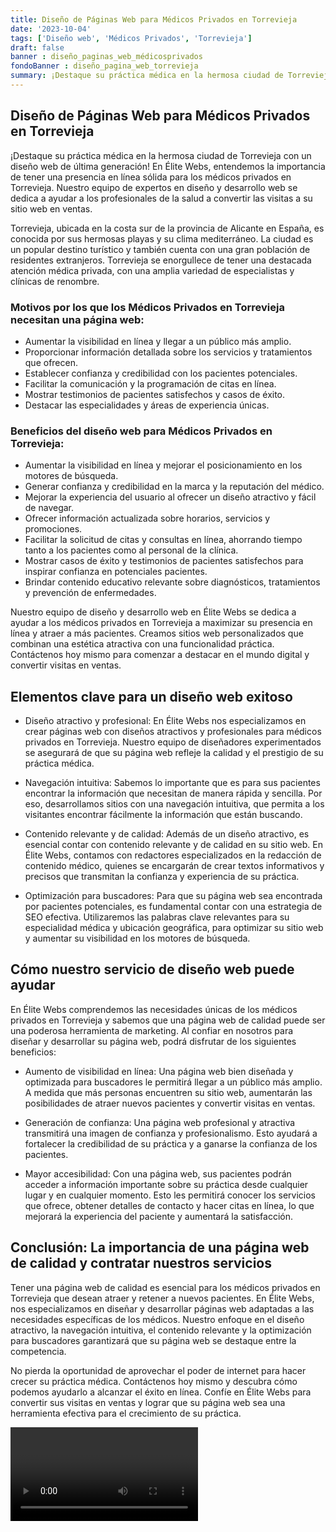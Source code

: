 ```yaml
---
title: Diseño de Páginas Web para Médicos Privados en Torrevieja
date: '2023-10-04'
tags: ['Diseño web', 'Médicos Privados', 'Torrevieja']
draft: false
banner : diseño_paginas_web_médicosprivados
fondoBanner : diseño_pagina_web_torrevieja
summary: ¡Destaque su práctica médica en la hermosa ciudad de Torrevieja con un diseño web de última generación! En Élite Webs, entendemos la importancia de tener una presencia en línea sólida para los médicos privados en Torrevieja. Nuestro equipo de expertos en diseño y desarrollo web se dedica a ayudar a los profesionales de la salud a convertir las visitas a su sitio web en ventas.
---
```


## Diseño de Páginas Web para Médicos Privados en Torrevieja

¡Destaque su práctica médica en la hermosa ciudad de Torrevieja con un diseño web de última generación! En Élite Webs, entendemos la importancia de tener una presencia en línea sólida para los médicos privados en Torrevieja. Nuestro equipo de expertos en diseño y desarrollo web se dedica a ayudar a los profesionales de la salud a convertir las visitas a su sitio web en ventas.

Torrevieja, ubicada en la costa sur de la provincia de Alicante en España, es conocida por sus hermosas playas y su clima mediterráneo. La ciudad es un popular destino turístico y también cuenta con una gran población de residentes extranjeros. Torrevieja se enorgullece de tener una destacada atención médica privada, con una amplia variedad de especialistas y clínicas de renombre.

### Motivos por los que los Médicos Privados en Torrevieja necesitan una página web:

- Aumentar la visibilidad en línea y llegar a un público más amplio.
- Proporcionar información detallada sobre los servicios y tratamientos que ofrecen.
- Establecer confianza y credibilidad con los pacientes potenciales.
- Facilitar la comunicación y la programación de citas en línea.
- Mostrar testimonios de pacientes satisfechos y casos de éxito.
- Destacar las especialidades y áreas de experiencia únicas.

### Beneficios del diseño web para Médicos Privados en Torrevieja:

- Aumentar la visibilidad en línea y mejorar el posicionamiento en los motores de búsqueda.
- Generar confianza y credibilidad en la marca y la reputación del médico.
- Mejorar la experiencia del usuario al ofrecer un diseño atractivo y fácil de navegar.
- Ofrecer información actualizada sobre horarios, servicios y promociones.
- Facilitar la solicitud de citas y consultas en línea, ahorrando tiempo tanto a los pacientes como al personal de la clínica.
- Mostrar casos de éxito y testimonios de pacientes satisfechos para inspirar confianza en potenciales pacientes.
- Brindar contenido educativo relevante sobre diagnósticos, tratamientos y prevención de enfermedades.

Nuestro equipo de diseño y desarrollo web en Élite Webs se dedica a ayudar a los médicos privados en Torrevieja a maximizar su presencia en línea y atraer a más pacientes. Creamos sitios web personalizados que combinan una estética atractiva con una funcionalidad práctica. Contáctenos hoy mismo para comenzar a destacar en el mundo digital y convertir visitas en ventas.

<GifSeo />

<Cta />

## Elementos clave para un diseño web exitoso

- Diseño atractivo y profesional: En Élite Webs nos especializamos en crear páginas web con diseños atractivos y profesionales para médicos privados en Torrevieja. Nuestro equipo de diseñadores experimentados se asegurará de que su página web refleje la calidad y el prestigio de su práctica médica.

- Navegación intuitiva: Sabemos lo importante que es para sus pacientes encontrar la información que necesitan de manera rápida y sencilla. Por eso, desarrollamos sitios con una navegación intuitiva, que permita a los visitantes encontrar fácilmente la información que están buscando.

- Contenido relevante y de calidad: Además de un diseño atractivo, es esencial contar con contenido relevante y de calidad en su sitio web. En Élite Webs, contamos con redactores especializados en la redacción de contenido médico, quienes se encargarán de crear textos informativos y precisos que transmitan la confianza y experiencia de su práctica.

- Optimización para buscadores: Para que su página web sea encontrada por pacientes potenciales, es fundamental contar con una estrategia de SEO efectiva. Utilizaremos las palabras clave relevantes para su especialidad médica y ubicación geográfica, para optimizar su sitio web y aumentar su visibilidad en los motores de búsqueda.

## Cómo nuestro servicio de diseño web puede ayudar

En Élite Webs comprendemos las necesidades únicas de los médicos privados en Torrevieja y sabemos que una página web de calidad puede ser una poderosa herramienta de marketing. Al confiar en nosotros para diseñar y desarrollar su página web, podrá disfrutar de los siguientes beneficios:

- Aumento de visibilidad en línea: Una página web bien diseñada y optimizada para buscadores le permitirá llegar a un público más amplio. A medida que más personas encuentren su sitio web, aumentarán las posibilidades de atraer nuevos pacientes y convertir visitas en ventas.

- Generación de confianza: Una página web profesional y atractiva transmitirá una imagen de confianza y profesionalismo. Esto ayudará a fortalecer la credibilidad de su práctica y a ganarse la confianza de los pacientes.

- Mayor accesibilidad: Con una página web, sus pacientes podrán acceder a información importante sobre su práctica desde cualquier lugar y en cualquier momento. Esto les permitirá conocer los servicios que ofrece, obtener detalles de contacto y hacer citas en línea, lo que mejorará la experiencia del paciente y aumentará la satisfacción.

## Conclusión: La importancia de una página web de calidad y contratar nuestros servicios

Tener una página web de calidad es esencial para los médicos privados en Torrevieja que desean atraer y retener a nuevos pacientes. En Élite Webs, nos especializamos en diseñar y desarrollar páginas web adaptadas a las necesidades específicas de los médicos. Nuestro enfoque en el diseño atractivo, la navegación intuitiva, el contenido relevante y la optimización para buscadores garantizará que su página web se destaque entre la competencia.

No pierda la oportunidad de aprovechar el poder de internet para hacer crecer su práctica médica. Contáctenos hoy mismo y descubra cómo podemos ayudarlo a alcanzar el éxito en línea. Confíe en Élite Webs para convertir sus visitas en ventas y lograr que su página web sea una herramienta efectiva para el crecimiento de su práctica.

<Video />

<CtaBot job='Médicos Privados' city='Torrevieja'/>

<Gmaps query='Torrevieja+españa+maps' />